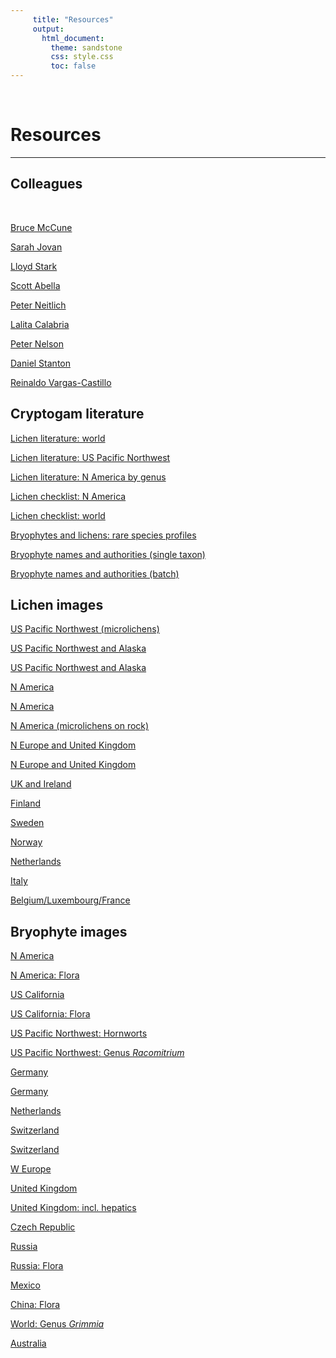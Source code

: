 ```yaml
---
     title: "Resources"
     output:
       html_document:
         theme: sandstone
         css: style.css
         toc: false
---
```

\  

# Resources {.tabset .tabset-fade}
*****

## Colleagues
\  

[Bruce McCune](http://bmccune.weebly.com/)  

[Sarah Jovan](http://www.fs.fed.us/research/people/profile.php?alias=sjovan)

[Lloyd Stark](http://www.researchgate.net/profile/Lloyd_Stark/)

[Scott Abella](http://scholar.google.com/citations?user=zHtTLHUAAAAJ&amp;hl=en)   

[Peter Neitlich](http://www.researchgate.net/profile/Peter_Neitlich/)

[Lalita Calabria](http://evergreen.edu/faculty/instructor/calabril)

[Peter Nelson](http://peterrnelson.weebly.com/)

[Daniel Stanton](http://www.dstantonlab.com/publications.html)

[Reinaldo Vargas-Castillo](https://www.researchgate.net/profile/Reinaldo_Vargas-Castillo)


## Cryptogam literature

[Lichen literature: world](http://nhm2.uio.no/botanisk/lav/RLL/RLL.HTM)

[Lichen literature: US Pacific Northwest](http://northwest-lichenologists.wildapricot.org/page-1854191)    

[Lichen literature: N America by genus](http://www2.huh.harvard.edu/collections/lichens/guide/guidetoliterature.html#letterA)

[Lichen checklist: N America](http://www.ndsu.edu/pubweb/~esslinge/chcklst/chcklst7.htm)

[Lichen checklist: world](https://web.archive.org/20070207120321/http://www.biologie.uni-hamburg.de:80/checklists/portalpages/world_l.htm)

[Bryophytes and lichens: rare species profiles](http://www.fs.fed.us/r6/sfpnw/issssp/planning-documents/species-guides.shtml)

[Bryophyte names and authorities (single taxon)](http://www.tropicos.org/)

[Bryophyte names and authorities (batch)](http://www.tropicos.org/NameMatching.aspx)


## Lichen images

[US Pacific Northwest (microlichens)](https://oregondigital.org/sets/lichens-pnw)

[US Pacific Northwest and Alaska](http://northwest-lichenologists.wildapricot.org/page-1816539)

[US Pacific Northwest and Alaska](https://www.flickr.com/photos/29750062@N06/)

[N America](http://www.waysofenlichenment.net/lichens/gallery)

[N America](http://www.sharnoffphotos.com/lichens/lichens_home_index.html)

[N America (microlichens on rock)](http://timwheelerphotography.com/?page_id=6)

[N Europe and United Kingdom](http://www.lichens.lastdragon.org/indexP.html)

[N Europe and United Kingdom](http://www.britishlichens.co.uk/speciesgallery.html)

[UK and Ireland](http://fungi.myspecies.info/content/list-lichens)

[Finland](http://www.helsinki.fi/pinkka/english/finnishflora/lichens.htm)

[Sweden](http://www.stridvall.se/lichens/gallery/albums.php)

[Norway](http://nhm2.uio.no/botanisk/lav/Photo_Gallery/)

[Netherlands](http://www.verspreidingsatlas.nl/korstmossen)

[Italy](http://dbiodbs.univ.trieste.it/italic/italic03)

[Belgium/Luxembourg/France](http://www.lichenology.info/cgi-bin/baseportal.pl?htx=atlas)


## Bryophyte images

[N America](http://bryophytes.plant.siu.edu/Images.html)
  
[N America: Flora](http://www.mobot.org/plantscience/bfna/TREAtments.htm)

[US California](https://www.csun.edu/~hcbio028/)

[US California: Flora](http://ucjeps.berkeley.edu/CA_moss_eflora/)

[US Pacific Northwest: Hornworts](http://fernzenmosses.com/hornworts_of_oregon/allhorns.htm)

[US Pacific Northwest: Genus _Racomitrium_](http://fernzenmosses.com/racomitrium_of_oregon/ARACKEY.htm)

[Germany](http://www.bildatlas-moose.de/)

[Germany](http://www.korseby.net/outer/flora/bryophyta/)

[Netherlands](http://www.verspreidingsatlas.nl/mossen)

[Switzerland](http://www.swissbryophytes.ch/content/iframe/image_browser.php)

[Switzerland](http://www.nism.uzh.ch/map/map_de.php)

[W Europe](http://www.flickr.com/photos/bryopix_flickr/sets/)

[United Kingdom](http://rbg-web2.rbge.org.uk/bbs/Activities/BBSFGspac.htm)

[United Kingdom: incl. hepatics](http://www.cisfbr.org.uk/Bryo/Cornish_Bryophytes_Liverworts.html)

[Czech Republic](http://www.bryo.cz/index.php?p=mechorosty_foto&amp;site=en)

[Russia](http://arctoa.ru/ru/photo/photo.php)

[Russia: Flora](http://arctoa.ru/Flora/taxonomy-ru/taxonomy-ru.php)

[Mexico](http://filogenetica.org/BriofitasdeMexico/)

[China: Flora](http://www.tropicos.org/projectwebportal.aspx?pagename=MossChecklist&amp;projectid=22)

[World: Genus _Grimmia_](http://www.grimmiasoftheworld.com/world-checklist.html)

[Australia](http://www.anbg.gov.au/abrs/Mosses_online/)  


